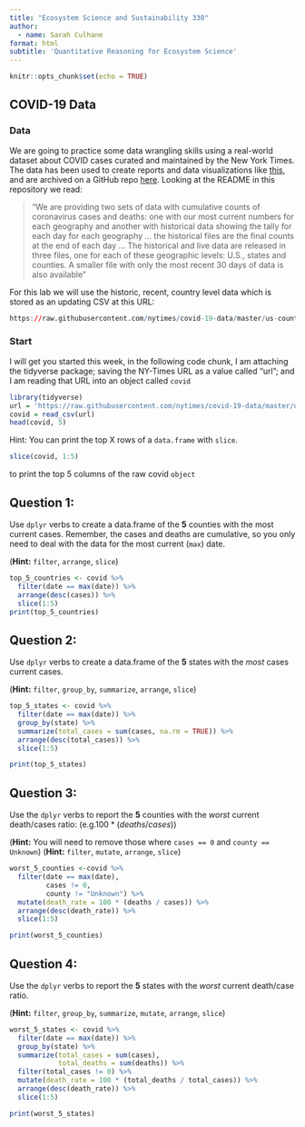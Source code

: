 ```yaml
---
title: "Ecosystem Science and Sustainability 330"
author:
  - name: Sarah Culhane
format: html
subtitle: 'Quantitative Reasoning for Ecosystem Science'
---
```


```r
knitr::opts_chunk$set(echo = TRUE)
```

## COVID-19 Data

### Data

We are going to practice some data wrangling skills using a real-world dataset about COVID cases curated and maintained by the New York Times. The data has been used to create reports and data visualizations like [this](https://www.nytimes.com/interactive/2020/us/coronavirus-spread.html?referringSource=articleShare), and are archived on a GitHub repo [here](https://github.com/nytimes/covid-19-data). Looking at the README in this repository we read:

> "We are providing two sets of data with cumulative counts of coronavirus cases and deaths: one with our most current numbers for each geography and another with historical data showing the tally for each day for each geography ... the historical files are the final counts at the end of each day ... The historical and live data are released in three files, one for each of these geographic levels: U.S., states and counties. A smaller file with only the most recent 30 days of data is also available"

For this lab we will use the historic, recent, country level data which is stored as an updating CSV at this URL:

```r
https://raw.githubusercontent.com/nytimes/covid-19-data/master/us-counties-recent.csv
```

### Start

I will get you started this week, in the following code chunk, I am attaching the tidyverse package; saving the NY-Times URL as a value called "url"; and I am reading that URL into an object called `covid`

```r
library(tidyverse)
url = 'https://raw.githubusercontent.com/nytimes/covid-19-data/master/us-counties-recent.csv'
covid = read_csv(url)
head(covid, 5)
```

Hint: You can print the top X rows of a `data.frame` with `slice`.

```r
slice(covid, 1:5)
```

to print the top 5 columns of the raw covid `object`

## Question 1:

Use `dplyr` verbs to create a data.frame of the **5** counties with the most current cases. Remember, the cases and deaths are cumulative, so you only need to deal with the data for the most current (`max`) date.

(**Hint:** `filter`, `arrange`, `slice`)

```r
top_5_countries <- covid %>%
  filter(date == max(date)) %>%
  arrange(desc(cases)) %>%
  slice(1:5)
print(top_5_countries)

```

## Question 2:

Use `dplyr` verbs to create a data.frame of the **5** states with the *most* cases current cases.

(**Hint:** `filter`, `group_by`, `summarize`, `arrange`, `slice`)

```r
top_5_states <- covid %>%
  filter(date == max(date)) %>%             
  group_by(state) %>%                         
  summarize(total_cases = sum(cases, na.rm = TRUE)) %>%  
  arrange(desc(total_cases)) %>%              
  slice(1:5)                                  

print(top_5_states)

```

## Question 3:

Use the `dplyr` verbs to report the **5** counties with the *worst* current death/cases ratio: (e.g.$100* (deaths/cases)$)

(**Hint:** You will need to remove those where `cases == 0` and `county == Unknown`) (**Hint:** `filter`, `mutate`, `arrange`, `slice`)

```r
worst_5_counties <-covid %>%
  filter(date == max(date),      
         cases != 0,             
         county != "Unknown") %>%
  mutate(death_rate = 100 * (deaths / cases)) %>%  
  arrange(desc(death_rate)) %>%                    
  slice(1:5)                                  

print(worst_5_counties)

```

## Question 4:

Use the `dplyr` verbs to report the **5** states with the *worst* current death/case ratio.

(**Hint:** `filter`, `group_by`, `summarize`, `mutate`, `arrange`, `slice`)

```r
worst_5_states <- covid %>%
  filter(date == max(date)) %>%                   
  group_by(state) %>%                             
  summarize(total_cases = sum(cases),             
            total_deaths = sum(deaths)) %>%      
  filter(total_cases != 0) %>%                    
  mutate(death_rate = 100 * (total_deaths / total_cases)) %>%   
  arrange(desc(death_rate)) %>%                   
  slice(1:5)                                      

print(worst_5_states)

```
